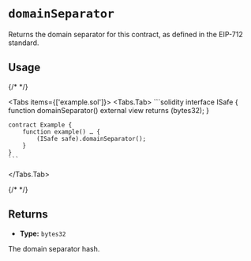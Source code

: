 
# `domainSeparator`

Returns the domain separator for this contract, as defined in the EIP-712 standard.

## Usage

{/* <!-- vale off --> */}

<Tabs items={['example.sol']}>
  <Tabs.Tab>
    ```solidity
    interface ISafe {
        function domainSeparator() external view returns (bytes32);
    }

    contract Example {
        function example() … {
            (ISafe safe).domainSeparator();
        }
    }
    ```
  </Tabs.Tab>
</Tabs>

{/* <!-- vale on --> */}

## Returns

- **Type:** `bytes32`

The domain separator hash.

